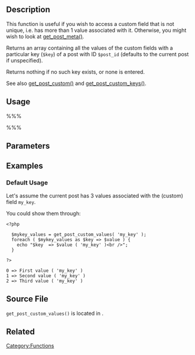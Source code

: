 {{Languages|
{{en|Function Reference/get post custom values}}
{{ja|関数リファレンス/get post custom values}}
}}
== Description ==

This function is useful if you wish to access a custom field that is not unique, i.e. has more than 1 value associated with it. Otherwise, you might wish to look at [[Function_Reference/get_post_meta|get_post_meta()]].

Returns an array containing all the values of the custom fields with a particular key (<tt>$key</tt>) of a post with ID <tt>$post_id</tt> (defaults to the current post if unspecified).

Returns nothing if no such key exists, or none is entered.

See also [[Function_Reference/get_post_custom|get_post_custom()]] and [[Function_Reference/get_post_custom_keys|get_post_custom_keys()]].

== Usage ==

%%% <?php get_post_custom_values($key, $post_id); ?> %%%

== Parameters ==

{{Parameter|$key|string|The key whose values you want returned.|required}}
{{Parameter|$post_id|integer|The post ID whose custom fields will be retrieved.|optional|Current post}}

== Examples ==

=== Default Usage ===

Let's assume the current post has 3 values associated with the (custom) field <tt>my_key</tt>.

You could show them through:
<pre><?php

  $mykey_values = get_post_custom_values( 'my_key' );
  foreach ( $mykey_values as $key => $value ) {
    echo "$key  => $value ( 'my_key' )<br />"; 
  }

?></pre>

 0 => First value ( 'my_key' )
 1 => Second value ( 'my_key' )
 2 => Third value ( 'my_key' )

== Source File ==

<tt>get_post_custom_values()</tt> is located in {{Trac|wp-includes/post.php}}.

== Related ==

{{Post Meta Tags}}

{{Tag Footer}}

[[Category:Functions]]